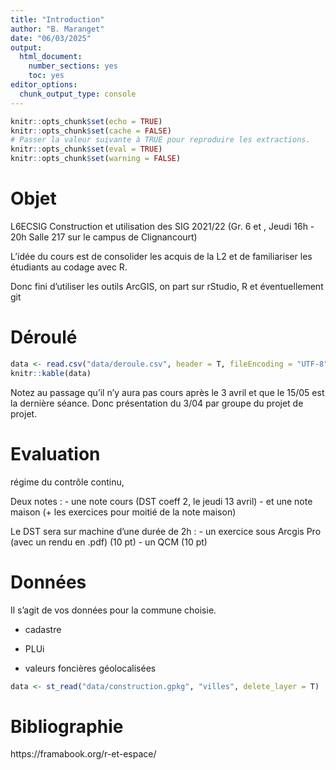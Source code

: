 ```yaml
---
title: "Introduction"
author: "B. Maranget"
date: "06/03/2025"
output: 
  html_document: 
    number_sections: yes
    toc: yes
editor_options: 
  chunk_output_type: console
---
```



```r
knitr::opts_chunk$set(echo = TRUE)
knitr::opts_chunk$set(cache = FALSE)
# Passer la valeur suivante à TRUE pour reproduire les extractions.
knitr::opts_chunk$set(eval = TRUE)
knitr::opts_chunk$set(warning = FALSE)
```

# Objet

L6ECSIG Construction et utilisation des SIG 2021/22
 (Gr. 6 et , Jeudi 16h - 20h Salle 217 sur le campus de Clignancourt)
 
  L'idée du cours est de consolider les acquis de la L2 et de familiariser les étudiants au codage avec R.

Donc fini d'utiliser les outils ArcGIS, on part sur rStudio, R et éventuellement git

# Déroulé

```r
data <- read.csv("data/deroule.csv", header = T, fileEncoding = "UTF-8")
knitr::kable(data)
```

Notez au passage qu'il n'y aura pas cours après le 3 avril et que le 15/05 est la dernière séance.
Donc présentation du 3/04 par groupe du projet de projet.


# Evaluation

régime du contrôle continu, 

Deux notes : 
- une note cours (DST coeff 2, le jeudi 13 avril) 
- et une note maison (+ les exercices pour moitié de la note maison)


Le DST sera sur machine d'une durée de 2h :
- un exercice sous Arcgis Pro (avec un rendu en .pdf) (10 pt) 
- un QCM (10 pt)


# Données

Il s'agit de vos données pour la commune choisie.

- cadastre

- PLUi

- valeurs foncières géolocalisées



```r
data <- st_read("data/construction.gpkg", "villes", delete_layer = T)
```

# Bibliographie

https://framabook.org/r-et-espace/







